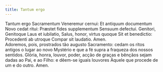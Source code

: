 ```yaml
---
title: Tantum ergo
---
```


<div class="container-fluid">
  <div class="row">
    <div class="col-6 dropcaps text-justify">
      Tantum ergo Sacramentum Veneremur cernui: Et antiquum documentum Novo
      cedat ritui: Præstet fides supplementum Sensuum defectui. Genitori,
      Genitoque Laus et iubilatio, Salus, honor, virtus quoque Sit et
      benedictio: Procedenti ab utroque Compar sit laudatio. Amen.
    </div>
    <div class="col-6 dropcaps text-justify">
      Adoremos, pois, prostrados tão augusto Sacramento: cedam os ritos antigos
      o lugar ao novo Mystério e que a fé supra a fraqueza dos nossos sentidos.
      Glória, honra, louvor, poder, acção de graças e bênçãos sejam dadas ao
      Pai, e ao Filho: e dêem-se iguais louvores Àquele que procede de um e do
      outro. Amen.
    </div>
  </div>
</div>
